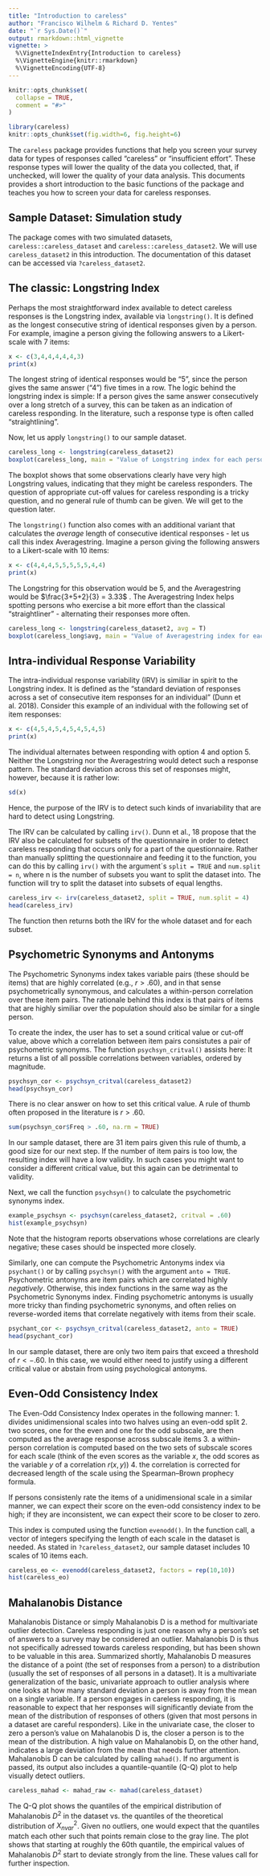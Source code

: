 ```yaml
---
title: "Introduction to careless"
author: "Francisco Wilhelm & Richard D. Yentes"
date: "`r Sys.Date()`"
output: rmarkdown::html_vignette  
vignette: >
  %\VignetteIndexEntry{Introduction to careless}
  %\VignetteEngine{knitr::rmarkdown}
  %\VignetteEncoding{UTF-8}
---
```


```r
knitr::opts_chunk$set(
  collapse = TRUE,
  comment = "#>"
)
```

```r
library(careless)
knitr::opts_chunk$set(fig.width=6, fig.height=6) 
```


The `careless` package provides functions that help you screen your survey data for types of responses called "careless" or "insufficient effort". These response types will lower the quality of the data you collected, that, if unchecked, will lower the quality of your data analysis. This documents provides a short introduction to the basic functions of the package and teaches you how to screen your data for careless responses.

## Sample Dataset: Simulation study
The package comes with two simulated datasets, `careless::careless_dataset` and `careless::careless_dataset2`. We will use `careless_dataset2` in this introduction. The documentation of this dataset can be accessed via `?careless_dataset2`.

## The classic: Longstring Index
Perhaps the most straightforward index available to detect careless responses is the Longstring index, available via `longstring()`.
It is defined as the longest consecutive string of identical responses given by a person. For example, imagine a person giving the following answers to a Likert-scale with 7 items:
```r
x <- c(3,4,4,4,4,4,3)
print(x)
```
The longest string of identical responses would be "5", since the person gives the same answer ("4") five times in a row. 
The logic behind the longstring index is simple: If a person gives the same answer consecutively over a long stretch of a survey, this can be taken as an indication of careless responding. In the literature, such a response type is often called "straightlining".

Now, let us apply `longstring()` to our sample dataset.
```r
careless_long <- longstring(careless_dataset2)
boxplot(careless_long, main = "Value of Longstring index for each person")
```

The boxplot shows that some observations clearly have very high Longstring values, indicating that they might be careless responders. The question of appropriate cut-off values for careless responding is a tricky question, and no general rule of thumb can be given. We will get to the question later.

The `longstring()` function also comes with an additional variant that calculates the *average* length of consecutive identical responses - let us call this index Averagestring. Imagine a person giving the following answers to a Likert-scale with 10 items:
```r
x <- c(4,4,4,5,5,5,5,5,4,4)
print(x)
```
The Longstring for this observation would be 5, and the Averagestring would be $\frac{3+5+2}{3} = 3.33$ . The Averagestring Index helps spotting persons who exercise a bit more effort than the classical "straightliner" - alternating their responses more often.
```r
careless_long <- longstring(careless_dataset2, avg = T)
boxplot(careless_long$avg, main = "Value of Averagestring index for each observation")
```

## Intra-individual Response Variability

The intra-individual response variability (IRV) is similiar in spirit to the Longstring index. It is defined as the "standard deviation of responses across a set of consecutive item responses for an individual" (Dunn et al. 2018). Consider this example of an individual with the following set of item responses:
```r
x <- c(4,5,4,5,4,5,4,5,4,5)
print(x)
```
The individual alternates between responding with option 4 and option 5. Neither the Longstring nor the Averagestring would detect such a response pattern. The standard deviation across this set of responses might, however, because it is rather low:
```r
sd(x)
```
Hence, the purpose of the IRV is to detect such kinds of invariability that are hard to detect using Longstring.

The IRV can be calculated by calling `irv()`. Dunn et al., 18 propose that the IRV also be calculated for subsets of the questionnaire in order to detect careless responding that occurs only for a part of the questionnaire. Rather than manually splitting the questionnaire and feeding it to the function, you can do this by calling `irv()` with the argument´s `split = TRUE` and `num.split = n`, where n is the number of subsets you want to split the dataset into. The function will try to split the dataset into subsets of equal lengths.

```r
careless_irv <- irv(careless_dataset2, split = TRUE, num.split = 4)
head(careless_irv)
```
The function then returns both the IRV for the whole dataset and for each subset.


## Psychometric Synonyms and Antonyms

The Psychometric Synonyms index takes variable pairs (these should be items) that are highly correlated (e.g., $r > .60$), and in that sense psychometrically synonymous, and calculates a within-person correlation over these item pairs. The rationale behind this index is that pairs of items that are highly similiar over the population should also be similar for a single person.

To create the index, the user has to set a sound critical value or cut-off value, above which a correlation between item pairs consistutes a pair of psychometric synonyms. The  function `psychsyn_critval()` assists here: It returns a list of all possible correlations between variables, ordered by magnitude.
```r
psychsyn_cor <- psychsyn_critval(careless_dataset2)
head(psychsyn_cor)
```
There is no clear answer on how to set this critical value. A rule of thumb often proposed in the literature is $r > .60$.

```r
sum(psychsyn_cor$Freq > .60, na.rm = TRUE)
```
In our sample dataset, there are 31 item pairs given this rule of thumb, a good size for our next step. If the number of item pairs is too low, the resulting index will have a low validity. In such cases you might want to consider a different critical value, but this again can be detrimental to validity.

Next, we call the function `psychsyn()` to calculate the psychometric synonyms index.

```r
example_psychsyn <- psychsyn(careless_dataset2, critval = .60)
hist(example_psychsyn)
```

Note that the histogram reports observations whose correlations are clearly negative; these cases should be inspected more closely.

Similarly, one can compute the Psychometric Antonyms index via `psychant()` or by calling `psychsyn()` with the argument `anto = TRUE`. Psychometric antonyms are item pairs which are correlated highly *negatively*. Otherwise, this index functions in the same way as the Psychometric Synonyms index.
Finding psychometric antonyms is usually more tricky than finding psychometric synonyms, and often relies on reverse-worded items that correlate negatively with items from their scale.
```r
psychant_cor <- psychsyn_critval(careless_dataset2, anto = TRUE)
head(psychant_cor)
```
In our sample dataset, there are only two item pairs that exceed a threshold of $r < -.60$. In this case, we would either need to justify using a different critical value or abstain from using psychological antonyms.

##  Even-Odd Consistency Index
The Even-Odd Consistency Index operates in the following manner:
1. divides unidimensional scales into two halves using an even-odd split
2. two scores, one for the even and one for the odd subscale, are then computed as the average response across subscale items
3. a within-person correlation is computed based on the two sets of subscale scores for each scale (think of the even scores as the variable $x$, the odd scores as the variable $y$ of a correlation $r(x,y)$)
4. the correlation is corrected for decreased length of the scale using the Spearman–Brown prophecy formula.

If persons consistenly rate the items of a unidimensional scale in a similar manner, we can expect their score on the even-odd consistency index to be high; if they are inconsistent, we can expect their score to be closer to zero.

This index is computed using the function `evenodd()`. In the function call, a vector of integers specifying the length of each scale in the dataset is needed. As stated in `?careless_dataset2`, our sample dataset includes 10 scales of 10 items each.
```r
careless_eo <- evenodd(careless_dataset2, factors = rep(10,10))
hist(careless_eo)
```

## Mahalanobis Distance

Mahalanobis Distance or simply Mahalanobis D is a method for multivariate outlier detection. Careless responding is just one reason why a person's set of answers to a survey may be considered an outlier. Mahalanobis D is thus not specifically adressed towards careless responding, but has been shown to be valuable in this area.
Summarized shortly, Mahalanobis D measures the distance of a point (the set of responses from a person) to a distribution (usually the set of responses of all persons in a dataset). It is a multivariate generalization of the basic, univariate approach to outlier analysis where one looks at how many standard deviation a person is away from the mean on a single variable. If a person engages in careless responding, it is reasonable to expect that her responses will significantly deviate from the mean of the distribution of responses of others (given that most persons in a dataset are careful responders).
Like in the univariate case, the closer to zero a person's value on Mahalanobis D is, the closer a person is to the mean of the distribution. A high value on Mahalanobis D, on the other hand, indicates a large deviation from the mean that needs further attention.
Mahalanobis D can be calculated by calling `mahad()`. If no argument is passed, its output also includes a quantile-quantile (Q-Q) plot to help visually detect outliers.

```r
careless_mahad <- mahad_raw <- mahad(careless_dataset)
```

The Q-Q plot shows the quantiles of the empirical distribution of Mahalanobis $D^2$ in the dataset vs. the quantiles of the theoretical distribution of $X^2_{nvar}$. Given no outliers, one would expect that the quantiles match each other such that points remain close to the gray line. The plot shows that starting at roughly the 60th quantile, the empirical values of Mahalanobis $D^2$ start to deviate strongly from the line. These values call for further inspection.
